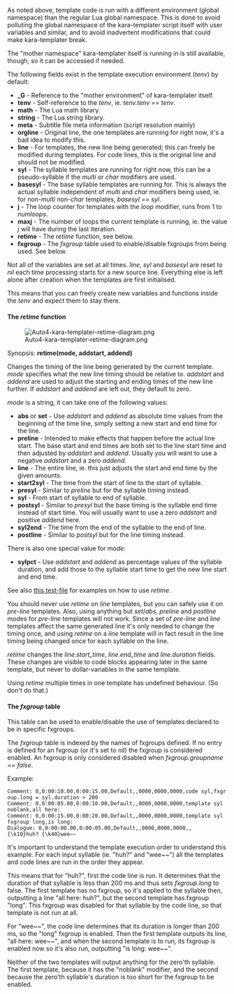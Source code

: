{{Todo|Make something better of this pasta from the dev wiki}}

As noted above, template code is run with a different environment (global namespace) than the regular Lua global namespace. This is done to avoid polluting the global namespace of the kara-templater script itself with user variables and similar, and to avoid inadvertent modifications that could make kara-templater break.

The "mother namespace" kara-templater itself is running in is still available, though, so it can be accessed if needed.

The following fields exist in the template execution environment (''tenv'') by default:

* '''_G''' - Reference to the "mother environment" of kara-templater itself.
* '''tenv''' - Self-reference to the ''tenv'', ie. ''tenv.tenv == tenv''.
* '''math''' - The Lua math library.
* '''string''' - The Lua string library.
* '''meta''' - Subtitle file meta information (script resolution mainly)
* '''orgline''' - Original line, the one templates are running for right now, it's a bad idea to modify this.
* '''line''' - For templates, the new line being generated; this can freely be modified during templates. For code lines, this is the original line and should not be modified.
* '''syl''' - The syllable templates are running for right now, this can be a pseudo-syllable if the ''multi'' or ''char'' modifiers are used.
* '''basesyl''' - The base syllable templates are running for. This is always the actual syllable independent of ''multi'' and ''char'' modifiers being used, ie. for non-''multi'' non-''char'' templates, ''basesyl == syl''.
* '''j''' - The loop counter for templates with the ''loop'' modifier, runs from 1 to ''numloops''.
* '''maxj''' - The number of loops the current template is running, ie. the value ''j'' will have during the last iteration.
* '''retime''' - The ''retime'' function, see below.
* '''fxgroup''' - The ''fxgroup'' table used to enable/disable fxgroups from being used. See below.

Not all of the variables are set at all times. ''line'', ''syl'' and ''basesyl'' are reset to ''nil'' each time processing starts for a new source line. Everything else is left alone after creation when the templates are first initialised.

This means that you can freely create new variables and functions inside the ''tenv'' and expect them to stay there.

==== The ''retime'' function ====
[[Image:Auto4-kara-templater-retime-diagram.png|right]]

Synopsis: '''retime(mode, addstart, addend)'''

Changes the timing of the line being generated by the current template. ''mode'' specifies what the new line timing should be relative to. ''addstart'' and ''addend'' are used to adjust the starting and ending times of the new line further. If ''addstart'' and ''addend'' are left out, they default to zero.

''mode'' is a string, it can take one of the following values:
* '''abs''' or '''set''' - Use ''addstart'' and ''addend'' as absolute time values from the beginning of the time line, simply setting a new start and end time for the line.
* '''preline''' - Intended to make effects that happen before the actual line start. The base start and end times are both set to the line start time and then adjusted by ''addstart'' and ''addend''. Usually you will want to use a negative ''addstart'' and a zero ''addend''.
* '''line''' - The entire line, ie. this just adjusts the start and end time by the given amounts.
* '''start2syl''' - The time from the start of line to the start of syllable.
* '''presyl''' - Similar to ''preline'' but for the syllable timing instead.
* '''syl''' - From start of syllable to end of syllable.
* '''postsyl''' - Similar to ''presyl'' but the base timing is the syllable end time instead of start time. You will usually want to use a zero ''addstart'' and positive ''addend'' here.
* '''syl2end''' - The time from the end of the syllable to the end of line.
* '''postline''' - Similar to ''postsyl'' but for the line timing instead.

There is also one special value for ''mode'':
* '''sylpct''' - Use ''addstart'' and ''addend'' as percentage values of the syllable duration, and add those to the syllable start time to get the new line start and end time.

See also [https://www.spaceboyz.net/svn/aegisub/trunk/automation/tests/kara-templater-retime.ass this test-file] for examples on how to use ''retime''.

You should never use ''retime'' on ''line'' templates, but you can safely use it on ''pre-line'' templates. Also, using anything but ''set''/''abs'', ''preline'' and ''postline'' modes for ''pre-line'' templates will not work. Since a set of ''pre-line'' and ''line'' templates affect the same generated line it's only needed to change the timing once, and using ''retime'' on a ''line'' template will in fact result in the line timing being changed once for each syllable on the line.

''retime'' changes the ''line.start_time'', ''line.end_time'' and ''line.duration'' fields. These changes are visible to code blocks appearing later in the same template, but never to dollar-variables in the same template.

Using ''retime'' multiple times in one template has undefined behaviour. (So don't do that.)

==== The ''fxgroup'' table ====
This table can be used to enable/disable the use of templates declared to be in specific fxgroups.

The ''fxgroup'' table is indexed by the names of fxgroups defined. If no entry is defined for an fxgroup (or it's set to ''nil'') the fxgroup is considered enabled. An fxgroup is only considered disabled when ''fxgroup.groupname == false''.

Example:

 Comment: 0,0:00:10.00,0:00:15.00,Default,,0000,0000,0000,code syl,fxgroup.long = syl.duration > 200
 Comment: 0,0:00:05.00,0:00:10.00,Default,,0000,0000,0000,template syl noblank,all here: 
 Comment: 0,0:00:15.00,0:00:20.00,Default,,0000,0000,0000,template syl fxgroup long,is long: 
 Dialogue: 0,0:00:00.00,0:00:05.00,Default,,0000,0000,0000,,{\k10}huh? {\k40}wee~~

It's important to understand the template execution order to understand this example. For each input syllable (ie. "huh?" and "wee~~") all the templates and code lines are run in the order they appear.

This means that for "huh?", first the code line is run. It determines that the duration of that syllable is less than 200 ms and thus sets ''fxgroup.long'' to false. The first template has no fxgroup, so it's applied to the syllable then, outputting a line "all here: huh?", but the second template has fxgroup "long". This fxgroup was disabled for that syllable by the code line, so that template is not run at all.

For "wee~~", the code line determines that its duration is longer than 200 ms, so the "long" fxgroup is enabled. Then the first template outputs its line, "all here: wee~~", and when the second template is to run, its fxgroup is enabled now so it's also run, outputting "is long: wee~~".

Neither of the two templates will output anything for the zero'th syllable. The first template, because it has the "noblank" modifier, and the second because the zero'th syllable's duration is too short for the fxgroup to be enabled.